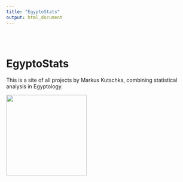 ```yaml
---
title: "EgyptoStats"
output: html_document
---
```


```{=html}
<style type="text/css">
.title {
  display: none;
}

#getting-started img {
  margin-right: 10px;
}

</style>
```
<div class="row" style="padding-top: 30px;">

<div class="col-sm-6">

# **EgyptoStats**

This is a site of all projects by Markus Kutschka, combining statistical analysis in Egyptology.

![](images/EgyotoStatsLogo.png){width="215"}
